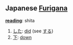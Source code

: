==Japanese [[Furigana]]==

'''[[reading]]''': shita
#[[する|した]]: [[did]] (see [[する]])
#[[下]]: [[down]]